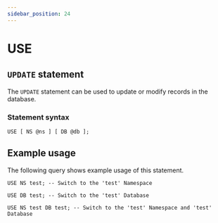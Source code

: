 ```yaml
---
sidebar_position: 24
---
```


# USE

## `UPDATE` statement

The `UPDATE` statement can be used to update or modify records in the database.

### Statement syntax

```surql title="SurrealQL Syntax"
USE [ NS @ns ] [ DB @db ];
```

## Example usage

The following query shows example usage of this statement.

```surql
USE NS test; -- Switch to the 'test' Namespace
```
```surql
USE DB test; -- Switch to the 'test' Database
```
```surql
USE NS test DB test; -- Switch to the 'test' Namespace and 'test' Database
```